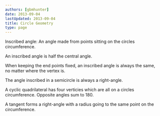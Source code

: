 ```yaml
---
authors: [gbmhunter]
date: 2013-09-04
lastUpdated: 2013-09-04
title: Circle Geometry
type: page
---
```


<WarningIsNotes />

Inscribed angle: An angle made from points sitting on the circles circumference.

An inscribed angle is half the central angle.

When keeping the end points fixed, an inscribed angle is always the same, no matter where the vertex is.

The angle inscribed in a semicircle is always a right-angle.

A cyclic quadrilateral has four verticies which are all on a circles circumference. Opposite angles sum to 180.

A tangent forms a right-angle with a radius going to the same point on the circumference.
